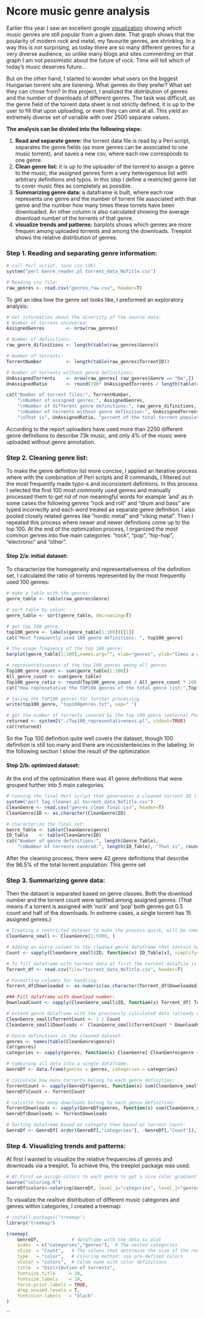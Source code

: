 Ncore music genre analysis
========================================================

Earlier this year I saw an excellent google [visualization](http://research.google.com/bigpicture/music/) showing which music genres are still popular from a given date. That graph shows that the poularity of modern rock and metal, my favourite genres, are shrinking. In a way this is not surprising, as today there are so many different genres for a very diverse audience, so unlike many blogs and sites commenting on that graph I am not pessimistic about the future of rock. Time will tell which of today's music deserves future...

But on the other hand, I started to wonder what users on the biggest Hungarian torrent site are listening. What genres do they prefer? What set they can chose from? In this project, I analized the distribution of genres and the number of downloads of different genres. The task was difficult, as the genre field of the torrent data sheet is not strictly defined, it is up to the user to fill that upon uploading, or even they can omit at all. This yield an extremely diverse set of variable with over 2500 separate values.

**The analysis can be divided into the following steps:**

1. **Read and separate genre:** the torrent data file is read by a Perl script, separates the genre fields (as more genres can be associated to one music torrent), and saves a new csv, where each row corresponds to one genre.
2. **Clean genre list:** it is up to the uploader of the torrent to assign a genre to the music, the assigned genres form a very heterogenous list with arbitrary definitions and typos. In this step I define a restricted genre list to cover music files as completely as possible.
3. **Summarizing genre data:** a dataframe is built, where each row represents one genre and the number of torrent file associated with that genre and the number how many times these torrets have been downloaded. An other column is also calculated showing the average download number of the torrents of that genre.
4. **visualize trends and patterns:** barplots shows which genres are more frequen among uploaded torrents and among the downloads. Treeplot shows the relative distribution of genres.

### Step 1. Reading and separating genre information:
```r
# call Perl script, save cvs (OK)
system("perl Genre_reader.pl torrent_data_NoTitle.csv")

# Reading csv file:
raw_genres <- read.csv("genres_raw.csv", header=T)
```

To get an idea how the genre set looks like, I preformed an exploratory analysis:
```r
# Get information about the diversity of the source data:
# Number of torrens uncovered:
AssignedGenres        <- nrow(raw_genres)

# Number of definitions:
raw_genre_difinitions <- length(table(raw_genres$Genre))

# Number of torrents:
TorrentNumber         <- length(table(raw_genres$TorrentID))

# Number of torrents without genre definitions;
UnAssignedTorrents    <- nrow(raw_genres[ raw_genres$Genre == "Na",])
UnAssignedRatio       <- round(100* UnAssignedTorrents / length(table(raw_genres$TorrentID)),2)

cat("Number of torrent files:", TorrentNumber,
    "\nNumber of assigned genres:", AssignedGenres,
    "\nNumber of different genre definitions:", raw_genre_difinitions,
    "\nNumber of torrents without genre definition:", UnAssignedTorrents, 
    "\nThat is", UnAssignedRatio, "percent of the total torrent population.")
```
According to the report uploaders have used more than 2200 different genre definitions to describe 73k music, and only 4% of the music were uploaded without genre annotation. 

### Step 2. Cleaning genre list:

To make the genre definition list more concise, I applied an iterative process where with the combination of Perl scripts and R commands, I filtered out the most frequently made typo-s and inconsistent defintions. In this process I selected the first 100 most commonly used genres and manually processed them to get rid of non meaningful words for example 'and' as in some cases the following genres "rock and roll" and "drum and bass" are typed incorrectly and each word treated as separate genre definition. I also pooled closely related genres like "nordic metal" and "viking metal". Then I repeated this process where newer and newer definitions come up to the top 100. At the end of the optimization process, I organized the most common genres into five main categories: "rock", "pop", "hip-hop", "electronic" and "other".

#### Step 2/a: initial dataset:
To characterize the homogeneity and representativeness of the definition set, I calculated the ratio of torrents represented by the most frequently used 100 genres:
```r
# make a table with the genres:
genre_table <- table(raw_genres$Genre)

# sort table by value:
genre_table <- sort(genre_table, decreasing=T)

# get top 100 genre:
top100_genre <- labels(genre_table[1:100])[[1]]
cat("Most frequently used 100 genre definitions: ", top100_genre)

# the usage frequency of the top 100 genre:
barplot(genre_table[1:100],names.arg="", xlab="genres", ylab="times a genre was used")

# representativeness of the top 100 genres among all genres
Top100_genre_count <- sum(genre_table[1:100])
All_genre_count <- sum(genre_table)
Top100_genre_ratio <- round(Top100_genre_count / All_genre_count * 100, digits=1)
cat("How represetative the TOP100 genres of the total genre list:",Top100_genre_ratio)

# Saving the TOP100 genres for further processing
write(top100_genre, "top100genres.txt", sep=" ")

# get the number of torrents covered by the top 100 genre (external Perl script):
returned <- system2("./Top100_representativeness.pl", stdout=TRUE) 
cat(returned)
```
So the Top 100 definition quite well covers the dataset, though 100 definition is still too many and there are incosistentencies in the labeling. In the following section I show the result of the optimization

#### Step 2/b: optimized dataset:

At the end of the optimization there was 41 genre definitions that were grouped further into 5 main categories. 

```r
# running the final Perl script that genereates a cleaned torrent ID list with the cleaned genre
system("perl Tag_cleaner.pl torrent_data_NoTitle.csv")
CleanGenre <- read.csv("genres_clean_final.csv", header=T)
CleanGenre$ID <- as.character(CleanGenre$ID)

# characterize the final set:
Genre_Table <- table(CleanGenre$genre)
ID_Table    <- table(CleanGenre$ID)
cat("Number of genre definitions:", length(Genre_Table),
    "\nNumber of torrents covered:", length(ID_Table), "That is", round(length(ID_Table)/TorrentNumber *100,1), "percent of the total torrent population.\n There is", nrow(CleanGenre), "assignemnts, that cover", round(nrow(CleanGenre)/AssignedGenres *100, 1), "percent of the original assignments")
```

After the cleaning process, there were 42 genre definitions that describe the 96.5% of the total torrent population. This genre set

### Step 3. Summarizing genre data:

Then the dataset is separated based on genre classes. Both the download number and the torrent count were splitted among assigned genres. (That means if a torrent is assigned with 'rock' and 'pop' both genres got 0.5 count and half of the downloads. In extreme cases, a single torrent has 15 assigned genres.)

```r
# Creating a restricted dataset to make the process quick, will be removed in the final verision.
CleanGenre_small <- CleanGenre[1:5000, ]

# Adding an extra column to the cleaned genre dataframe that contain how many genres were assigned to a given torrent ID:
Count <- sapply(CleanGenre_small$ID, function(x) ID_Table[x], simplify=T)

# To fill dataframe with torrent data at first the torrent datafile is loaded:
Torrent_df <- read.csv(file="torrent_data_NoTitle.csv", header=T)

# Formatting columns for handling:
Torrent_df$Downloaded <- as.numeric(as.character(Torrent_df$Downloaded))

### Fill dataframe with download number:
DownloadCount <- sapply(CleanGenre_small$ID, function(x) Torrent_df[ Torrent_df$TorrentID == x , "Downloaded"])

# Extend genre dataframe with the previously calculated data (already normalized to the number of assigned genres):
CleanGenre_small$TorrentCount <- 1 / Count
CleanGenre_small$Downloads <- CleanGenre_small$TorrentCount * DownloadCount

# Genre definitions in the cleaned dataset:
genres <- names(table(CleanGenre$genre))
cat(genres)
categories <- sapply(genres, function(x) CleanGenre[ CleanGenre$genre == x, "Category"][1])

# Combining all data into a single dataframe:
GenreDf <- data.frame(genres = genres, categories = categories)

# calculate how many torrents belong to each genre definition:
TorrentCount <- sapply(GenreDf$genres, function(x) sum(CleanGenre_small[ CleanGenre_small$genre == x, "TorrentCount"]))
GenreDf$Count <- TorrentCount

# calculte how many downloads belong to each genre definition:
TorrentDownloads <- sapply(GenreDf$genres, function(x) sum(CleanGenre_small[ CleanGenre_small$genre == x, "Downloads"]))
GenreDf$Downloads <- TorrentDownloads

# Sorting dataframe based on category then based on torrent count:
GenreDf <- GenreDf[ order(GenreDf[,"categories"], -GenreDf[,"Count"]),] # Sorting for count

```
### Step 4. Visualizing trends and patterns:

At first I wanted to visualize the relative frequencies of genres and downloads via a treeplot. To achieve this, the treeplot package was used. 
```r
# At first we assign colors to each genre to get a nice color gradient (R snipplet was developed for this task)
source("coloring.R")
GenreDf$colors<-coloring(GenreDf, level_1="categories", level_2="genres", values="Count", scale=F)
```

To visualize the realtive distribution of different music categories and genres within categories, I created a treemap:
```r
# install.packages("treemap")
library("treemap")

treemap(
    GenreDf,            # dataframe with the data to plot
    index  = c("categories","genres"),  # The nested categories
    vSize  = "Count",   # The values that determine the size of the rectangles
    type   = "color",   # Coloring method: use pre-defined colors
    vColor = "colors",  # Colum name with color definitions
    title  = "Distribution of torrents", 
    fontsize.title     = 20, 
    fontsize.labels    = 14,
    force.print.labels = TRUE,
    drop.unused.levels = T,
    fontcolor.labels   = "black"
)

```

``
